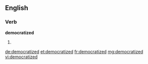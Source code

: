 ==English==

===Verb===
'''democratized'''

# {{past of|democratize}}

[[de:democratized]]
[[et:democratized]]
[[fr:democratized]]
[[mg:democratized]]
[[vi:democratized]]